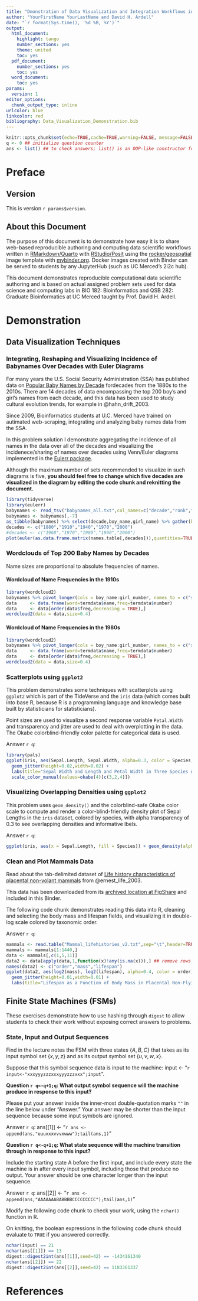 ```yaml
---
title: "Dmonstration of Data Visualization and Integration Workflows in RStudio"
author: "YourFirstName YourLastName and David H. Ardell"
date: "`r format(Sys.time(), '%d %B, %Y')`"
output:
  html_document:
    highlight: tango
    number_sections: yes
    theme: united
    toc: yes
  pdf_document:
    number_sections: yes
    toc: yes
  word_document:
    toc: yes
params:
  version: 1
editor_options:
  chunk_output_type: inline
urlcolor: blue
linkcolor: red
bibliography: Data_Visualization_Demonstration.bib
---
```

```r
knitr::opts_chunk$set(echo=TRUE,cache=TRUE,warning=FALSE, message=FALSE)
q <- 0 ## initialize question counter
ans <- list() ## to check answers; list() is an OOP-like constructor for lists
```


# Preface

## Version

This is version `r params$version`. 

## About this Document

The purpose of this document is to demonstrate how easy it is to share web-based reproducible authoring and computing data scientific workflows written in [RMarkdown/Quarto](http://rmarkdown.rstudio.com) with [RStudio/Posit](https://www.rstudio.com) using the [rocker/geospatial](https://hub.docker.com/r/rocker/geospatial)
image template with [mybinder.org](https://mybinder.org). Docker images created with Binder can be served to students by any JupyterHub (such as UC Merced's 2i2c hub).

This document demonstrates reproducible computational data scientific authoring and is based on actual assigned problem sets used for data science and computing labs in BIO 182: Bioinformatics and QSB 282: Graduate Bioinformatics at UC Merced taught by Prof. David H. Ardell. 

# Demonstration

## Data Visualization Techniques

### Integrating, Reshaping and Visualizing Incidence of Babynames Over Decades with Euler Diagrams

For many years the U.S. Social Security Administration (SSA) has published data on [Popular Baby Names by Decade](https://www.ssa.gov/OACT/babynames/decades/) fordecades from the 1880s to the 2010s. There are 14 decades of data encompassing the top 200 boy's and girl's names from each decade, and this data has been used to study cultural evolution trends, for example in @hahn_drift_2003. 

Since 2009, Bioinformatics students at U.C. Merced have trained on autimated web-scraping, integrating and analyzing baby names data from the SSA.

In this problem solution I demonstrate aggregating the incidence of all names in the data over all of the decades and visualizing the incidenece/sharing of names over decades using Venn/Euler diagrams implemented in the [Eulerr package](https://cran.r-project.org/web/packages/eulerr/vignettes/introduction.html). 

Although the maximum number of sets recommended to visualize in such diagrams is five, **you should feel free to change which five decades are visualized in the diagram by editing the code chunk and reknitting the document.**

```r
library(tidyverse)
library(eulerr)
babynames <- read_tsv("babynames_all.txt",col_names=c("decade","rank","boy_name","boy_number","girl_name","girl_number"),show_col_types = FALSE)
babynames <- babynames[,-7]
as_tibble(babynames) %>% select(decade,boy_name,girl_name) %>% gather(key="type",value="name",boy_name,girl_name) %>% select(decade,name) %>% table() %>% t() -> names.table
decades <- c("1880","1910","1940","1970","2000")
#decades <- c("1960","1970","1980","1990","2000")
plot(euler(as.data.frame.matrix(names.table[,decades])),quantities=TRUE,main="Sharing of Top 200 U.S. Babynames Across Five Decades")
```

### Wordclouds of Top 200 Baby Names by Decades

Name sizes are proportional to absolute frequencies of names.

#### Wordcloud of Name Frequencies in the 1910s

```r
library(wordcloud2)
babynames %>% pivot_longer(cols = boy_name:girl_number, names_to = c("sex",".value"), names_sep = "_") %>% filter(decade==1910) -> termdata
data     <- data.frame(word=termdata$name,freq=termdata$number)
data     <- data[order(data$freq,decreasing = TRUE),]
wordcloud2(data = data,size=0.4)
```


#### Wordcloud of Name Frequencies in the 1980s

```r
library(wordcloud2)
babynames %>% pivot_longer(cols = boy_name:girl_number, names_to = c("sex",".value"), names_sep = "_") %>% filter(decade==1980) -> termdata
data     <- data.frame(word=termdata$name,freq=termdata$number)
data     <- data[order(data$freq,decreasing = TRUE),]
wordcloud2(data = data,size=0.4)
```


### Scatterplots using `ggplot2`

This problem demonstrates some techniques with scatterplots using `ggplot2` which is part of the TideVerse and the `iris` data (which comes built into base R, because R is a programming language and knowledge base built by statisticians for statisticians). 

Point sizes are used to visualize a second response variable `Petal.Width` and transparency and jitter are used to deal with overplotting in the data. The Okabe colorblind-friendly color palette for categorical data is used.

Answer `r q`:
```r
library(pals)
ggplot(iris, aes(Sepal.Length, Sepal.Width, alpha=0.3, color = Species, size=Petal.Width)) +
  geom_jitter(height=0.02,width=0.02) + 
  labs(title="Sepal Width and Length and Petal Width in Three Species of Iris",x="Sepal Length (cm)",y="Sepal Width (cm)",subtitle="Anderson (1935). The Irises of the Gaspe Peninsula, Bulletin of the American Iris Society 59:2") +
  scale_color_manual(values=okabe(4)[c(3,2,4)])
```


### Visualizing Overlapping Densities using `ggplot2`

This problem uses `geom_density()` and the colorblind-safe Okabe color scale to compute and render a color-blind-friendly density plot of Sepal Lengths in the `iris` dataset, colored by species, with alpha transparency of 0.3 to see overlapping densities and informative lbels.

Answer `r q`:
```r
ggplot(iris, aes(x = Sepal.Length, fill = Species)) + geom_density(alpha=0.3) + xlab("Sepal Length (cm)") + labs(title="Distributions of Sepal Lengths in Three Species of Iris",subtitle="Demonstrates Okabe Colorblind-safe Palette") + scale_fill_manual(values=okabe(4)[c(3,2,4)])
```

### Clean and Plot Mammals Data

Read about the tab-delimited dataset of [Life history characteristics of placental non-volant mammals](https://esajournals.onlinelibrary.wiley.com/doi/10.1890/02-9002) from @ernest_life_2003. 

This data has been downloaded from its [archived location at FigShare](https://figshare.com/articles/dataset/Data_Paper_Data_Paper/3523109?backTo=/collections/LIFE_HISTORY_CHARACTERISTICS_OF_PLACENTAL_NONVOLANT_MAMMALS/3297992) and included in this Binder.

The following code chunk demonstrates reading this data into R, cleaning and selecting the body mass and lifespan fields, and visualizing it in double-log scale colored by taxonomic order.

Answer `r q`:
```r
mammals <- read.table("Mammal_lifehistories_v2.txt",sep="\t",header=TRUE, na.strings = c("-999.00","-999"))
mammals <- mammals[1:1440,]
data <- mammals[,c(1,5,11)]
data2 <- data[apply(data,1,function(x)!any(is.na(x))),] ## remove rows with NA
names(data2) <- c("order","mass","lifespan")
ggplot(data2, aes(log2(mass), log2(lifespan), alpha=0.4, color = order)) +
  geom_jitter(height=0.01,width=0.01) + 
  labs(title="Lifespan as a Function of Body Mass in Placental Non-Flying Mammals",x="Base-2 Log of Body Mass (g)",y="Base-2 Log of Lifespan (mo.)",subtitle="Data from Ernest (2003). Ecology 84:3402") 
```

## Finite State Machines (FSMs)

These exercises demonstrate how to use hashing through `digest` to allow students to check their work without exposing correct answers to problems.

### State, Input and Output Sequences

Find in the lecture notes the FSM with three states  $\{A,B,C\}$ that takes as its input symbol set $\{x,y,z\}$ and as its output symbol set $\{u,v,w,x\}$. 

Suppose that this symbol sequence data is input to the machine: input <- "`r input<-"xxxyyyzzzxxxyyyzzzxxx";input`". 

**Question `r q<-q+1;q`:  What output symbol sequence will the machine produce in response to this input?**

Please put your answer inside the inner-most double-quotation marks `""` in the line below under "Answer."
Your answer may be shorter than the input sequence because some input symbols are ignored.

Answer `r q`: ans[[1]] <- "`r ans <- append(ans,"uuuxxxvvvxwww");tail(ans,1)`"

**Question `r q<-q+1;q`:  What state sequence will the machine transition through in response to this input?** 

Include the starting state A before the first input, and include every state the machine is in after every input symbol, including those that produce no output. Your answer should be one character longer than the input sequence.

Answer `r q`: ans[[2]] <- "`r ans <- append(ans,"AAAAAAABABBBBCCCCCCCCC");tail(ans,1)`"

Modify the following code chunk to check your work, using the `nchar()` function in R. 

On knitting, the boolean expressions in the following code chunk should evaluate to `TRUE` if you answered correctly.

```r
nchar(input) == 21
nchar(ans[[1]]) == 13
digest::digest2int(ans[[1]],seed=42) == -1434161340
nchar(ans[[2]]) == 22
digest::digest2int(ans[[2]],seed=42) == 1183361337
```

# References
